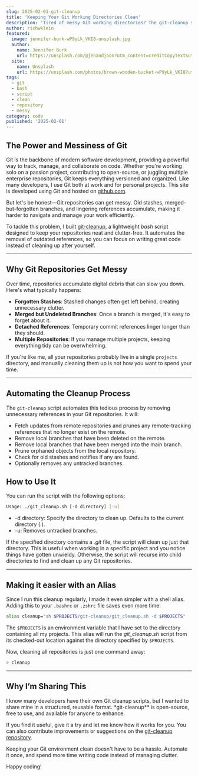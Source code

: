 ```yaml
---
slug: 2025-02-01-git-cleanup
title: 'Keeping Your Git Working Directories Clean'
description: 'Tired of messy Git working directories? The git-cleanup script can help you keep your directories organized with ease.'
author: richwklein
featured:
  image: jennifer-burk-wP9yLk_VKI8-unsplash.jpg
  author:
    name: Jennifer Burk
    url: https://unsplash.com/@jenandjoon?utm_content=creditCopyText&utm_medium=referral&utm_source=unsplash
  site:
    name: Unsplash
    url: https://unsplash.com/photos/brown-wooden-bucket-wP9yLk_VKI8?utm_content=creditCopyText&utm_medium=referral&utm_source=unsplash
tags:
  - git
  - bash
  - script
  - clean
  - repository
  - messy
category: code
published: '2025-02-01'
---
```


## The Power and Messiness of Git

Git is the backbone of modern software development, providing a powerful way to track, manage, and collaborate on code. Whether you're working solo on a passion project, contributing to open-source, or juggling multiple enterprise repositories, Git keeps everything versioned and organized. Like many developers, I use Git both at work and for personal projects. This site is developed using Git and hosted on [github.com](https://github.com/richwklein/agingdeveloper).

But let's be honest—Git repositories can get messy. Old stashes, merged-but-forgotten branches, and lingering references accumulate, making it harder to navigate and manage your work efficiently.

To tackle this problem, I built [git-cleanup](http://github.com/richwklein/git-cleanup), a lightweight _bash_ script designed to keep your repositories neat and clutter-free. It automates the removal of outdated references, so you can focus on writing great code instead of cleaning up after yourself.

---

## Why Git Repositories Get Messy

Over time, repositories accumulate digital debris that can slow you down. Here's what typically happens:

- **Forgotten Stashes**: Stashed changes often get left behind, creating unnecessary clutter.
- **Merged but Undeleted Branches**: Once a branch is merged, it's easy to forget about it.
- **Detached References**: Temporary commit references linger longer than they should.
- **Multiple Repositories**: If you manage multiple projects, keeping everything tidy can be overwhelming.

If you're like me, all your repositories probably live in a single `projects` directory, and manually cleaning them up is not how you want to spend your time.

---

## Automating the Cleanup Process

The `git-cleanup` script automates this tedious process by removing unnecessary references in your Git repositories. It will:

- Fetch updates from remote repositories and prunes any remote-tracking references that no longer exist on the remote.
- Remove local branches that have been deleted on the remote.
- Remove local branches that have been merged into the main branch.
- Prune orphaned objects from the local repository.
- Check for old stashes and notifies if any are found.
- Optionally removes any untracked branches.

## How to Use It

You can run the script with the following options:

```sh
Usage: ./git_cleanup.sh [-d directory] [-u]
```

- -d directory: Specify the directory to clean up. Defaults to the current directory (.).
- -u: Removes untracked branches.

If the specified directory contains a _.git_ file, the script will clean up just that directory. This is useful when working in a specific project and you notice things have gotten unwieldy. Otherwise, the script will recurse into child directories to find and clean up any Git repositories.

---

## Making it easier with an Alias

Since I run this cleanup regularly, I made it even simpler with a shell alias. Adding this to your `.bashrc` or `.zshrc` file saves even more time:

```sh
alias cleanup="sh $PROJECTS/git-cleanup/git_cleanup.sh -d $PROJECTS"
```

The `$PROJECTS` is an environment variable that I have set to the directory containing all my projects. This alias will run the _git_cleanup.sh_ script from its checked-out location against the directory specified by `$PROJECTS`.

Now, cleaning all repositories is just one command away:

```sh
> cleanup
```

---

## Why I’m Sharing This

I know many developers have their own Git cleanup scripts, but I wanted to share mine in a structured, reusable format. \*git-cleanup\*\* is open-source, free to use, and available for anyone to enhance.

If you find it useful, give it a try and let me know how it works for you. You can also contribute improvements or suggestions on the [git-cleanup repository](http://github.com/richwklein/git-cleanup).

Keeping your Git environment clean doesn't have to be a hassle. Automate it once, and spend more time writing code instead of managing clutter.

Happy coding!

